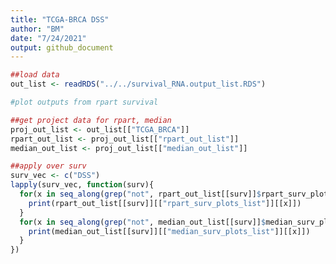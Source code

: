 ```yaml
---
title: "TCGA-BRCA DSS"
author: "BM"
date: "7/24/2021"
output: github_document
---
```


```r
##load data
out_list <- readRDS("../../survival_RNA.output_list.RDS")

#plot outputs from rpart survival

##get project data for rpart, median
proj_out_list <- out_list[["TCGA_BRCA"]]
rpart_out_list <- proj_out_list[["rpart_out_list"]]
median_out_list <- proj_out_list[["median_out_list"]]

##apply over surv
surv_vec <- c("DSS")
lapply(surv_vec, function(surv){
  for(x in seq_along(grep("not", rpart_out_list[[surv]]$rpart_surv_plots_list, invert = TRUE))){
    print(rpart_out_list[[surv]][["rpart_surv_plots_list"]][[x]])
  }
  for(x in seq_along(grep("not", median_out_list[[surv]]$median_surv_plots_list, invert = TRUE))){
    print(median_out_list[[surv]][["median_surv_plots_list"]][[x]])
  }
})
```
